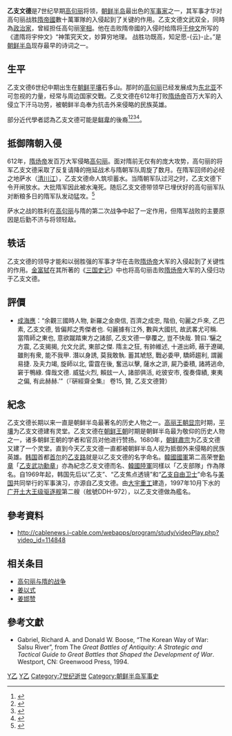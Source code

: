 {{Infobox Korean name|
|img=Eulji_Mun-deok.jpg
|hangul=을지문덕|
|hanja=乙支文德|
|rr=Eulji Mundeok|
|mr=Ŭlchi Mundŏk|
}}

'''乙支文德'''是7世纪早期[[高句丽|高句丽]]将领，[[朝鲜半岛|朝鲜半岛]]最出色的[[军事家|军事家]]之一，其军事才华对高句丽战胜[[隋|隋帝國]]數十萬軍隊的入侵起到了关键的作用。乙支文德文武双全，同時為[[政治家|政治家]]，曾經担任高句丽[[宰相|宰相]]。他在击败隋帝國的入侵时给隋将[[于仲文|于仲文]]所写的《遣隋将宇仲文》“神策究天文，妙算穷地理。 战胜功既高，知足愿-{云}-止。”是[[朝鲜半岛|朝鲜半岛]]现存最早的诗词之一。

==生平==
乙支文德6世纪中期出生在[[朝鲜|朝鲜]][[平壤|平壤]]石多山。那时的[[高句丽|高句丽]]已经发展成为[[东北亚|东北亚]]不可忽视的力量，经常与周边国家交戰。乙支文德在612年打败[[隋炀帝|隋炀帝]]百万大军的入侵立下汗马功劳，被朝鲜半岛奉为抗击外来侵略的民族英雄。

部分近代學者認為乙支文德可能是[[鲜卑|鲜卑]]的後裔<ref>{{Cite book|author={{illm|金元龍|en|Kim Won-yong}}|editor=전해종박사화갑기념 사학논총편집위원회|date=1979|title=을지문덕의 출자에 대한 의론|series=전해종박사화갑기념 사학논총|publisher=일조각}}</ref><ref>{{Cite news|author=|url=https://www.culturecontent.com/content/contentView.do?search_div=CP_THE&search_div_id=CP_THE003&cp_code=cp0607&index_id=cp06070272&content_id=cp060702720001&search_left_menu|title=을지문덕|newspaper={{illm|韓國文化產業振興院|ko|한국콘텐츠진흥원}}|accessdate=2021-12-30|archive-date=2021-12-30|archive-url=https://web.archive.org/web/20211230100958/https://www.culturecontent.com/content/contentView.do?search_div=CP_THE&search_div_id=CP_THE003&cp_code=cp0607&index_id=cp06070272&content_id=cp060702720001&search_left_menu}}</ref><ref>{{Cite news|author=|url=http://encykorea.aks.ac.kr/Contents/SearchNavi?keyword=을지문덕&ridx=0&tot=13|title=을지문덕(乙支文德)|newspaper=[[韓國民族文化大百科|韓國民族文化大百科]]|publisher=|accessdate=2021-12-30|archive-date=2021-12-30|archive-url=https://web.archive.org/web/20211230100927/http://encykorea.aks.ac.kr/Contents/SearchNavi?keyword=%EC%9D%84%EC%A7%80%EB%AC%B8%EB%8D%95&ridx=0&tot=13}}</ref><ref>{{Cite news|author=|url=https://www.doopedia.co.kr/doopedia/master/master.do?_method=view&MAS_IDX=101013000855607|title=을지문덕 乙支文德,?~?|newspaper=[[斗山世界大百科|斗山世界大百科]]|publisher=|accessdate=2021-12-30|archive-date=2021-12-30|archive-url=https://web.archive.org/web/20211230100921/https://www.doopedia.co.kr/doopedia/master/master.do?_method=view&MAS_IDX=101013000855607}}</ref>。

==抵御隋朝入侵==
{{main|萨水之战}}
612年，[[隋炀帝|隋炀帝]]发百万大军侵略[[高句丽|高句丽]]。面对隋前无仅有的庞大攻势，高句丽的将军乙支文德采取了反复请降的拖延战术与隋朝军队周旋了数月。在隋军回师的必经之地萨水（[[清川江|清川江]]），乙支文德命人筑坝蓄水。当隋朝军队过河之时，乙支文德下令开闸放水。大批隋军因此被水淹死。随后乙支文德带领早已埋伏好的高句丽军队对断粮多日的隋军队发动猛攻。<ref>{{Cite web |url=http://www.asianresearch.org/articles/1613.html |title=Association for Asia Research- The forgotten glory of Koguryo<!-- Bot generated title --> |access-date=2009-01-02 |archive-url=https://web.archive.org/web/20090228103748/http://www.asianresearch.org/articles/1613.html |archive-date=2009-02-28 |dead-url=yes }}</ref>

萨水之战的胜利在[[高句丽|高句丽]]与隋的第二次战争中起了一定作用，但隋军战败的主要原因是后勤不济与将领轻敌。

==轶话==
乙支文德的领导才能和以弱胜强的军事才华在击败[[隋炀帝|隋炀帝]]大军的入侵起到了关键性的作用。[[金富轼|金富轼]]在其所著的《[[三国史记|三国史记]]》中也将高句丽击败[[隋炀帝|隋炀帝]]大军的入侵归功于乙支文德。

==評價==
*[[成海應|成海應]]：“余觀三國時人物, 新羅之金庾信, 百濟之成忠, 階伯, 句麗之戶來, 乙巴素, 乙支文德, 皆偏邦之秀傑者也. 句麗據有江外, 數與大國抗, 故武畧尤可稱.  當隋師之東也, 意欲蹴踏東方之諸部, 乙支文德一擧覆之, 豈不快哉. 贊曰.‘驪之方震, 乙支揭揭, 允文允武, 東部之傑. 隋主之狂, 有帥維述, 十道出師, 蔽于遼碣, 雖則有衆, 能不我甲. 潛以身誘, 莫我敢執. 蓄其虓怒, 戰必委甲, 驕師趨利, 謂麗易捷. 及夫力竭, 旋師以北, 雷霆在後, 奮迅以擊, 薩水之滸, 屍乃委積, 諸將逃命, 窘于鴨綠. 偉哉文德. 威猛火烈, 賴玆一人, 諸部俱活, 屹彼安市, 復奏偉績, 東夷之偏, 有此赫赫.’”（『硏經齋全集』 卷15, 贊, 乙支文德贊）

==紀念==
乙支文德长期以来一直是朝鲜半岛最著名的历史人物之一。[[高丽王朝|高丽王朝]][[显宗|显宗]]时期，[[平壤|平壤]]为乙支文德建有灵堂。乙支文德在[[朝鲜王朝|朝鲜王朝]]时期是朝鲜半岛最为敬仰的历史人物之一，诸多朝鲜王朝的学者和官员对他进行赞扬。1680年，[[朝鲜肅宗|朝鲜肅宗]]为乙支文德又建了一个灵堂。直到今天乙支文德一直都被朝鲜半岛人视为抵御外来侵略的民族英雄。[[韩国|韩国]]首都[[首尔|首尔]]的[[乙支路|乙支路]]就是以乙支文德的名字命名。[[韓國國軍|韓國國軍]]第二高荣誉[[勳章|勳章]]「[[乙支武功勳章|乙支武功勳章]]」亦為紀念乙支文德而名、[[韓國陸軍|韓國陸軍]]{{Link-ko|大韓民國第12步兵師|대한민국 12보병사단|第12步兵師}}同樣以「乙支部隊」作為隊名。自1969年起，韩国先后以“乙支”、“乙支焦点透镜”和“[[乙支自由卫士演习|乙支自由卫士]]”命名与[[美国|美国]]共同举行的军事演习，亦源自乙支文德。由[[大宇重工|大宇重工]]建造，1997年10月下水的[[广开土大王级驱逐舰|广开土大王级驱逐舰]]第二艘（舷號DDH-972），以乙支文德做為艦名。

==參考資料==
{{reflist}}
*http://cablenews.i-cable.com/webapps/program/study/videoPlay.php?video_id=114848

==相关条目==
*[[高句丽与隋的战争|高句丽与隋的战争]]
*[[姜以式|姜以式]]
*[[姜邯赞|姜邯赞]]

==參考文獻==
{{refbegin}}
*Gabriel, Richard A. and Donald W. Boose, “The Korean Way of War: Salsu River”, from The ''Great Battles of Antiquity: A Strategic and Tactical Guide to Great Battles that Shaped the Development of War''. Westport, CN: Greenwood Press, 1994.
{{refend}}

[[Category:高句丽将领|Y乙]]
[[Category:6世纪出生|Y乙]]
[[Category:7世纪逝世|Category:7世纪逝世]]
[[Category:朝鲜半岛军事史|Category:朝鲜半岛军事史]]